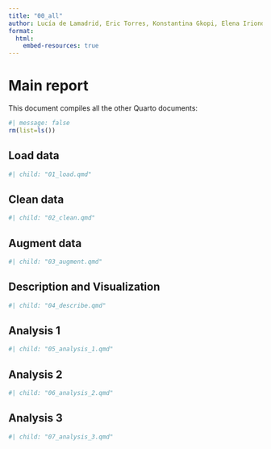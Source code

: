 ```yaml
---
title: "00_all"
author: Lucía de Lamadrid, Eric Torres, Konstantina Gkopi, Elena Iriondo and Jorge Santiago
format:
  html:
    embed-resources: true
---
```


# Main report

This document compiles all the other Quarto documents:

```r
#| message: false 
rm(list=ls())
```

## Load data

```r
#| child: "01_load.qmd"
```

## Clean data

```r
#| child: "02_clean.qmd"
```

## Augment data

```r
#| child: "03_augment.qmd"
```

## Description and Visualization

```r
#| child: "04_describe.qmd"
```

## Analysis 1

```r
#| child: "05_analysis_1.qmd"
```

## Analysis 2

```r
#| child: "06_analysis_2.qmd"
```

## Analysis 3

```r
#| child: "07_analysis_3.qmd"
```
